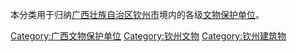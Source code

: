 本分类用于归纳[[广西壮族自治区|广西壮族自治区]][[钦州市|钦州市]]境内的各级[[文物保护单位|文物保护单位]]。

[[Category:广西文物保护单位|Category:广西文物保护单位]]
[[Category:钦州文物|Category:钦州文物]]
[[Category:钦州建筑物|Category:钦州建筑物]]